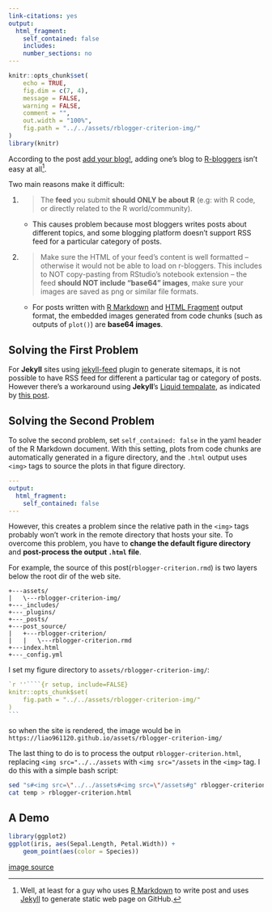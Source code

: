 ```yaml
---
link-citations: yes
output:
  html_fragment:
    self_contained: false
    includes:
    number_sections: no
---
```

<!--For external images, set self_contained: false-->

<!--yaml
---
layout: post
mermaid: false
mathjax2: false
mathjax: false
highlight: true
title: "Some Criterions for 'Adding Blog' to R-bloggers"
description: "A demo for fixing problems that may be encountered when one wants to add blog to R-bloggers."
tags: [R-bloggers, R Markdown, Jekyll, Web Page]
---
yaml-->

```r
knitr::opts_chunk$set(
	echo = TRUE,
	fig.dim = c(7, 4),
	message = FALSE,
	warning = FALSE,
	comment = "",
	out.width = "100%",
	fig.path = "../../assets/rblogger-criterion-img/"
)
library(knitr)
```

According to the post [add your blog!](https://www.r-bloggers.com/add-your-blog/page/5/), adding one's blog to [R-bloggers](https://www.r-bloggers.com/) isn't easy at all[^easy].
<!--more-->

[^easy]: Well, at least for a guy who uses [R Markdown](https://rmarkdown.rstudio.com) to write post and uses [Jekyll](https://jekyllrb.com/) to generate static web page on GitHub.

Two main reasons make it difficult:

1. > The **feed** you submit **should ONLY be about R** (e.g: with R code, or directly related to the R world/community).
    - This causes problem because most bloggers writes posts about different topics, and some blogging platform doesn't support RSS feed for a particular category of posts.

2. > Make sure the HTML of your feed’s content is well formatted – otherwise it would not be able to load on r-bloggers. This includes to NOT copy-pasting from RStudio’s notebook extension – the feed **should NOT include “base64” images**, make sure your images are saved as png or similar file formats.
    - For posts written with [R Markdown](https://rmarkdown.rstudio.com) and [HTML Fragment](https://rmarkdown.rstudio.com/html_fragment_format.html) output format, the embedded images generated from code chunks (such as outputs of `plot()`) are **base64 images**.


## Solving the First Problem

For **Jekyll** sites using [jekyll-feed](https://github.com/jekyll/jekyll-feed) plugin to generate sitemaps, it is not possible to have RSS feed for different a particular tag or category of posts. However there's a workaround using **Jekyll**'s [Liquid tempalate](https://shopify.github.io/liquid/), as indicated by [this post](https://devblog.dymel.pl/2017/02/09/category-rss-feed-in-jekyll/).


## Solving the Second Problem

To solve the second problem, set `self_contained: false` in the yaml header of the R Markdown document. With this setting, plots from code chunks are automatically generated in a figure directory, and the `.html` output uses `<img>` tags to source the plots in that figure directory.

```yaml
---
output:
  html_fragment:
    self_contained: false
---
```

However, this creates a problem since the relative path in the `<img>` tags probably won't work in the remote directory that hosts your site. To overcome this problem, you have to **change the default figure directory** and **post-process the output `.html` file**.

For example, the source of this post(`rblogger-criterion.rmd`) is two layers below the root dir of the web site.
```
+---assets/
|   \---rblogger-criterion-img/
+---_includes/
+---_plugins/
+---_posts/
+---post_source/
|   +---rblogger-criterion/
|   |   \---rblogger-criterion.rmd
+---index.html
+---_config.yml
```

I set my figure directory to `assets/rblogger-criterion-img/`:

````r
`r ''````{r setup, include=FALSE}
knitr::opts_chunk$set(
	fig.path = "../../assets/rblogger-criterion-img/"
)
```
````

so when the site is rendered, the image would be in `https://liao961120.github.io/assets/rblogger-criterion-img/`

The last thing to do is to process the output `rblogger-criterion.html`, replacing `<img src="../../assets` with `<img src="/assets` in the `<img>` tag. I do this with a simple bash script:

```bash
sed "s#<img src=\"../../assets#<img src=\"/assets#g" rblogger-criterion.html > temp
cat temp > rblogger-criterion.html
```

## A Demo

```r
library(ggplot2)
ggplot(iris, aes(Sepal.Length, Petal.Width)) +
    geom_point(aes(color = Species))
```

[image source](/assets/rblogger-criterion-img/iris-1.png)

